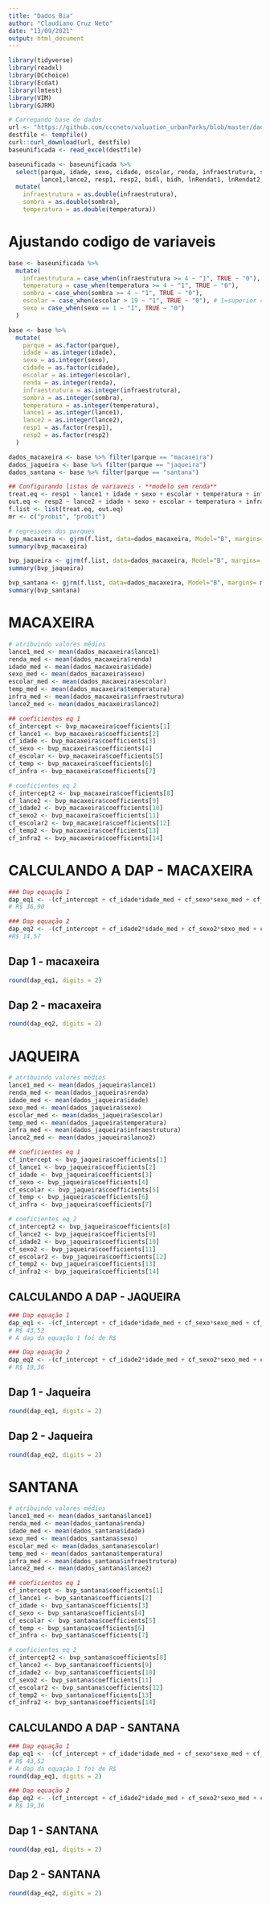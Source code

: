 ```yaml
---
title: "Dados Bia"
author: "Claudiano Cruz Neto"
date: "13/09/2021"
output: html_document
---
```



```r
library(tidyverse)
library(readxl)
library(DCchoice)
library(Ecdat)
library(lmtest)
library(VIM)
library(GJRM)
```

```r

# Carregando base de dados
url <- "https://github.com/cccneto/valuation_urbanParks/blob/master/dados/baseunificada.xlsx?raw=true"
destfile <- tempfile()
curl::curl_download(url, destfile)
baseunificada <- read_excel(destfile)
```

```r
baseunificada <- baseunificada %>% 
  select(parque, idade, sexo, cidade, escolar, renda, infraestrutura, sombra, temperatura, 
         lance1,lance2, resp1, resp2, bidl, bidh, lnRendat1, lnRendat2, lnRenda) %>% 
  mutate(
    infraestrutura = as.double(infraestrutura),
    sombra = as.double(sombra),
    temperatura = as.double(temperatura))
```

# Ajustando codigo de variaveis

```r
base <- baseunificada %>%
  mutate(
    infraestrutura = case_when(infraestrutura >= 4 ~ "1", TRUE ~ "0"), 
    temperatura = case_when(temperatura >= 4 ~ "1", TRUE ~ "0"),
    sombra = case_when(sombra >= 4 ~ "1", TRUE ~ "0"),
    escolar = case_when(escolar > 19 ~ "1", TRUE ~ "0"), # 1=superior completo, 0= otherwise
    sexo = case_when(sexo == 1 ~ "1", TRUE ~ "0")
  )
```


```r
base <- base %>%
  mutate(
    parque = as.factor(parque),
    idade = as.integer(idade),
    sexo = as.integer(sexo),
    cidade = as.factor(cidade),
    escolar = as.integer(escolar),
    renda = as.integer(renda),
    infraestrutura = as.integer(infraestrutura),
    sombra = as.integer(sombra),
    temperatura = as.integer(temperatura),
    lance1 = as.integer(lance1),
    lance2 = as.integer(lance2),
    resp1 = as.factor(resp1),
    resp2 = as.factor(resp2)
  )

```

```r
dados_macaxeira <- base %>% filter(parque == "macaxeira")
dados_jaqueira <- base %>% filter(parque == "jaqueira")
dados_santana <- base %>% filter(parque == "santana")
```

```r

## Configurando listas de variaveis - **modelo sem renda**
treat.eq <- resp1 ~ lance1 + idade + sexo + escolar + temperatura + infraestrutura
out.eq <- resp2 ~ lance2 + idade + sexo + escolar + temperatura + infraestrutura
f.list <- list(treat.eq, out.eq)
mr <- c("probit", "probit")
```

```r
# regressoes dos parques
bvp_macaxeira <- gjrm(f.list, data=dados_macaxeira, Model="B", margins= mr)
summary(bvp_macaxeira)

bvp_jaqueira <- gjrm(f.list, data=dados_macaxeira, Model="B", margins= mr)
summary(bvp_jaqueira)

bvp_santana <- gjrm(f.list, data=dados_macaxeira, Model="B", margins= mr)
summary(bvp_santana)
```


# MACAXEIRA

```r
# atribuindo valores médios
lance1_med <- mean(dados_macaxeira$lance1)
renda_med <- mean(dados_macaxeira$renda)
idade_med <- mean(dados_macaxeira$idade)
sexo_med <- mean(dados_macaxeira$sexo)
escolar_med <- mean(dados_macaxeira$escolar)
temp_med <- mean(dados_macaxeira$temperatura)
infra_med <- mean(dados_macaxeira$infraestrutura)
lance2_med <- mean(dados_macaxeira$lance2)

## coeficientes eq 1
cf_intercept <- bvp_macaxeira$coefficients[1]
cf_lance1 <- bvp_macaxeira$coefficients[2]
cf_idade <- bvp_macaxeira$coefficients[3]
cf_sexo <- bvp_macaxeira$coefficients[4]
cf_escolar <- bvp_macaxeira$coefficients[5]
cf_temp <- bvp_macaxeira$coefficients[6]
cf_infra <- bvp_macaxeira$coefficients[7]

# coeficientes eq 2
cf_intercept2 <- bvp_macaxeira$coefficients[8]
cf_lance2 <- bvp_macaxeira$coefficients[9]
cf_idade2 <- bvp_macaxeira$coefficients[10]
cf_sexo2 <- bvp_macaxeira$coefficients[11]
cf_escolar2 <- bvp_macaxeira$coefficients[12]
cf_temp2 <- bvp_macaxeira$coefficients[13]
cf_infra2 <- bvp_macaxeira$coefficients[14]
```


# CALCULANDO A DAP - MACAXEIRA

```r
### Dap equação 1
dap_eq1 <- -(cf_intercept + cf_idade*idade_med + cf_sexo*sexo_med + cf_escolar*escolar_med + cf_temp*temp_med + cf_infra*infra_med)/cf_lance1 # R$ 40,47
# R$ 36,90

### Dap equação 2
dap_eq2 <- -(cf_intercept + cf_idade2*idade_med + cf_sexo2*sexo_med + cf_escolar2*escolar_med + cf_temp2*temp_med + cf_infra2*infra_med)/cf_lance2 # R$ 39,50 
#R$ 14,57
```

## Dap 1 - macaxeira
```r
round(dap_eq1, digits = 2)
```

## Dap 2 - macaxeira
```r
round(dap_eq2, digits = 2)
```


# JAQUEIRA

```r
# atribuindo valores médios
lance1_med <- mean(dados_jaqueira$lance1)
renda_med <- mean(dados_jaqueira$renda)
idade_med <- mean(dados_jaqueira$idade)
sexo_med <- mean(dados_jaqueira$sexo)
escolar_med <- mean(dados_jaqueira$escolar)
temp_med <- mean(dados_jaqueira$temperatura)
infra_med <- mean(dados_jaqueira$infraestrutura)
lance2_med <- mean(dados_jaqueira$lance2)

## coeficientes eq 1
cf_intercept <- bvp_jaqueira$coefficients[1]
cf_lance1 <- bvp_jaqueira$coefficients[2]
cf_idade <- bvp_jaqueira$coefficients[3]
cf_sexo <- bvp_jaqueira$coefficients[4]
cf_escolar <- bvp_jaqueira$coefficients[5]
cf_temp <- bvp_jaqueira$coefficients[6]
cf_infra <- bvp_jaqueira$coefficients[7]

# coeficientes eq 2
cf_intercept2 <- bvp_jaqueira$coefficients[8]
cf_lance2 <- bvp_jaqueira$coefficients[9]
cf_idade2 <- bvp_jaqueira$coefficients[10]
cf_sexo2 <- bvp_jaqueira$coefficients[11]
cf_escolar2 <- bvp_jaqueira$coefficients[12]
cf_temp2 <- bvp_jaqueira$coefficients[13]
cf_infra2 <- bvp_jaqueira$coefficients[14]
```


## CALCULANDO A DAP - JAQUEIRA

```r
### Dap equação 1
dap_eq1 <- -(cf_intercept + cf_idade*idade_med + cf_sexo*sexo_med + cf_escolar*escolar_med + cf_temp*temp_med + cf_infra*infra_med)/cf_lance1 # R$ 40,47
# R$ 43,52
# A dap da equação 1 foi de R$ 

### Dap equação 2
dap_eq2 <- -(cf_intercept + cf_idade2*idade_med + cf_sexo2*sexo_med + cf_escolar2*escolar_med + cf_temp2*temp_med + cf_infra2*infra_med)/cf_lance2 # R$ 39,50 
# R$ 19,36

```

## Dap 1 - Jaqueira
```r
round(dap_eq1, digits = 2)
```

## Dap 2 - Jaqueira
```r
round(dap_eq2, digits = 2)
```

# SANTANA

```r
# atribuindo valores médios
lance1_med <- mean(dados_santana$lance1)
renda_med <- mean(dados_santana$renda)
idade_med <- mean(dados_santana$idade)
sexo_med <- mean(dados_santana$sexo)
escolar_med <- mean(dados_santana$escolar)
temp_med <- mean(dados_santana$temperatura)
infra_med <- mean(dados_santana$infraestrutura)
lance2_med <- mean(dados_santana$lance2)

## coeficientes eq 1
cf_intercept <- bvp_santana$coefficients[1]
cf_lance1 <- bvp_santana$coefficients[2]
cf_idade <- bvp_santana$coefficients[3]
cf_sexo <- bvp_santana$coefficients[4]
cf_escolar <- bvp_santana$coefficients[5]
cf_temp <- bvp_santana$coefficients[6]
cf_infra <- bvp_santana$coefficients[7]

# coeficientes eq 2
cf_intercept2 <- bvp_santana$coefficients[8]
cf_lance2 <- bvp_santana$coefficients[9]
cf_idade2 <- bvp_santana$coefficients[10]
cf_sexo2 <- bvp_santana$coefficients[11]
cf_escolar2 <- bvp_santana$coefficients[12]
cf_temp2 <- bvp_santana$coefficients[13]
cf_infra2 <- bvp_santana$coefficients[14]
```

## CALCULANDO A DAP - SANTANA

```r
### Dap equação 1
dap_eq1 <- -(cf_intercept + cf_idade*idade_med + cf_sexo*sexo_med + cf_escolar*escolar_med + cf_temp*temp_med + cf_infra*infra_med)/cf_lance1 # R$ 40,47
# R$ 43,52
# A dap da equação 1 foi de R$ 
round(dap_eq1, digits = 2)

### Dap equação 2
dap_eq2 <- -(cf_intercept + cf_idade2*idade_med + cf_sexo2*sexo_med + cf_escolar2*escolar_med + cf_temp2*temp_med + cf_infra2*infra_med)/cf_lance2 # R$ 39,50 
# R$ 19,36

```

## Dap 1 - SANTANA
```r
round(dap_eq1, digits = 2)
```

## Dap 2 - SANTANA
```r
round(dap_eq2, digits = 2)
```
